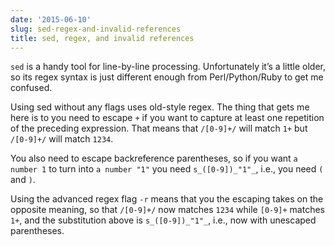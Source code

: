 ```yaml
---
date: '2015-06-10'
slug: sed-regex-and-invalid-references
title: sed, regex, and invalid references
---
```


`sed` is a handy tool for line-by-line processing. Unfortunately it's a little older, so its regex syntax is just different enough from Perl/Python/Ruby to get me confused.





Using sed without any flags uses old-style regex. The thing that gets me here is to you need to escape `+` if you want to capture at least one repetition of the preceding expression. That means that `/[0-9]+/` will match `1+` but `/[0-9]+/` will match `1234`.





You also need to escape backreference parentheses, so if you want `a number 1` to turn into `a number "1"` you need `s_([0-9])_"1"_`, i.e., you need `(` and `)`.





Using the advanced regex flag `-r` means that you the escaping takes on the opposite meaning, so that `/[0-9]+/` now matches `1234` while `[0-9]+` matches `1+`, and the substitution above is `s_([0-9])_"1"_`, i.e., now with unescaped parentheses.
